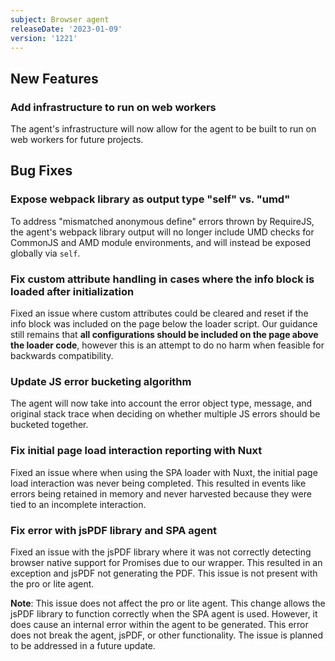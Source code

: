 ```yaml
---
subject: Browser agent
releaseDate: '2023-01-09'
version: '1221'
---
```


## New Features

### Add infrastructure to run on web workers
The agent's infrastructure will now allow for the agent to be built to run on web workers for future projects.

## Bug Fixes

### Expose webpack library as output type "self" vs. "umd"
To address "mismatched anonymous define" errors thrown by RequireJS, the agent's webpack library output will no longer include UMD checks for CommonJS and AMD module environments, and will instead be exposed globally via `self`.

### Fix custom attribute handling in cases where the info block is loaded after initialization
Fixed an issue where custom attributes could be cleared and reset if the info block was included on the page below the loader script. Our guidance still remains that **all configurations should be included on the page above the loader code**, however this is an attempt to do no harm when feasible for backwards compatibility.

### Update JS error bucketing algorithm
The agent will now take into account the error object type, message, and original stack trace when deciding on whether multiple JS errors should be bucketed together.

### Fix initial page load interaction reporting with Nuxt
Fixed an issue where when using the SPA loader with Nuxt, the initial page load interaction was never being completed. This resulted in events like errors being retained in memory and never harvested because they were tied to an incomplete interaction.

### Fix error with jsPDF library and SPA agent
Fixed an issue with the jsPDF library where it was not correctly detecting browser native support for Promises due to our wrapper. This resulted in an exception and jsPDF not generating the PDF. This issue is not present with the pro or lite agent.

**Note**: This issue does not affect the pro or lite agent. This change allows the jsPDF library to function correctly when the SPA agent is used. However, it does cause an internal error within the agent to be generated. This error does not break the agent, jsPDF, or other functionality. The issue is planned to be addressed in a future update.
